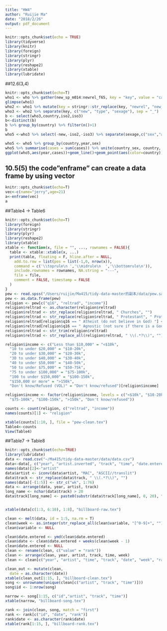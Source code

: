```yaml
---
title: "HW4"
author: "Ruijie Ma"
date: "2018/2/26"
output: pdf_document
---
```


```r
knitr::opts_chunk$set(echo = TRUE)
library(tidyverse)
library(knitr)
library(foreign)
library(stringr)
library(plyr)
library(reshape2)
library(xtable)
library(lubridate)
```
##12.6(3,4)
```r
knitr::opts_chunk$set(echo=T)
who1 <- who %>% gather(new_sp_m014:newrel_f65, key = "key", value = "cases", na.rm = TRUE)
glimpse(who1)
who2 <- who1 %>% mutate(key = stringr::str_replace(key, "newrel", "new_rel"))
who3 <- who2 %>% separate(key, c("new", "type", "sexage"), sep = "_")
b <- select(who3,country,iso2,iso3)
b<-distinct(b)
b %>% group_by(country) %>% filter(n()>1)
b
who5 <-who3 %>% select(-new,-iso2,-iso3) %>% separate(sexage,c("sex","age"),sep=1,)

who5 <- who5 %>% group_by(country,year,sex)
who5 %>% summarise(cases = sum(cases)) %>% unite(country_sex, country, sex, remove = FALSE)
ggplot(who5,aes(year,cases))+geom_line()+geom_point(aes(color=country))
```
## 10.5(5) the code"enframe" can create a data frame by using vector
```r
knitr::opts_chunk$set(echo=T)
vec<-c(name="jerry",age=21)
a<-enframe(vec)
a
```
##Table4 -> Table6
```r
knitr::opts_chunk$set(echo=T)
library(foreign)
library(stringr)
library(plyr)
library(reshape2)
library(xtable)
xtable <- function(x, file = "", ..., rownames = FALSE){
  table <- xtable::xtable(x, ...)
  print(table, floating = F, hline.after = NULL, 
    add.to.row = list(pos = list(-1,0, nrow(x)), 
    command = c('\\toprule\n ','\\midrule\n  ','\\bottomrule\n')),
    include.rownames = rownames, NA.string = "---",
    file = file, 
    comment = FALSE, timestamp = FALSE
  )
}
pew <- read.spss("/Users/ruijie/Ma415/tidy-data-master的副本/data/pew.sav")
pew <- as.data.frame(pew)
religion <- pew[c("q16", "reltrad", "income")]
religion$reltrad <- as.character(religion$reltrad)
religion$reltrad <- str_replace(religion$reltrad, " Churches", "")
religion$reltrad <- str_replace(religion$reltrad, " Protestant", " Prot")
religion$reltrad[religion$q16 == " Atheist (do not believe in God) "] <- "Atheist"
religion$reltrad[religion$q16 == " Agnostic (not sure if there is a God) "] <- "Agnostic"
religion$reltrad <- str_trim(religion$reltrad)
religion$reltrad <- str_replace_all(religion$reltrad, " \\(.*?\\)", "")

religion$income <- c("Less than $10,000" = "<$10k", 
  "10 to under $20,000" = "$10-20k", 
  "20 to under $30,000" = "$20-30k", 
  "30 to under $40,000" = "$30-40k", 
  "40 to under $50,000" = "$40-50k", 
  "50 to under $75,000" = "$50-75k",
  "75 to under $100,000" = "$75-100k", 
  "100 to under $150,000" = "$100-150k", 
  "$150,000 or more" = ">150k", 
  "Don't know/Refused (VOL)" = "Don't know/refused")[religion$income]

religion$income <- factor(religion$income, levels = c("<$10k", "$10-20k", "$20-30k", "$30-40k", "$40-50k", "$50-75k", 
  "$75-100k", "$100-150k", ">150k", "Don't know/refused"))

counts <- count(religion, c("reltrad", "income"))
names(counts)[1] <- "religion"

xtable(counts[1:10, ], file = "pew-clean.tex")
Table4<-counts
View(Table4)
```
##Table7 -> Table8
```r
knitr::opts_chunk$set(echo=TRUE)
library(lubridate)
data <- read.csv("~/Ma415/tidy-data-master/data/data.csv")
data<-data[, c("year", "artist.inverted", "track", "time", "date.entered", "x1st.week", "x2nd.week", "x3rd.week", "x4th.week", "x5th.week", "x6th.week", "x7th.week", "x8th.week", "x9th.week", "x10th.week", "x11th.week", "x12th.week", "x13th.week", "x14th.week", "x15th.week", "x16th.week", "x17th.week", "x18th.week", "x19th.week", "x20th.week", "x21st.week", "x22nd.week", "x23rd.week", "x24th.week", "x25th.week", "x26th.week", "x27th.week", "x28th.week", "x29th.week", "x30th.week", "x31st.week", "x32nd.week", "x33rd.week", "x34th.week", "x35th.week", "x36th.week", "x37th.week", "x38th.week", "x39th.week", "x40th.week", "x41st.week", "x42nd.week", "x43rd.week", "x44th.week", "x45th.week", "x46th.week", "x47th.week", "x48th.week", "x49th.week", "x50th.week", "x51st.week", "x52nd.week", "x53rd.week", "x54th.week", "x55th.week", "x56th.week", "x57th.week", "x58th.week", "x59th.week", "x60th.week", "x61st.week", "x62nd.week", "x63rd.week", "x64th.week", "x65th.week", "x66th.week", "x67th.week", "x68th.week", "x69th.week", "x70th.week", "x71st.week", "x72nd.week", "x73rd.week", "x74th.week", "x75th.week", "x76th.week")]
names(data)[2]<-"artist"
data$artist <- iconv(data$artist, "MAC", "ASCII//translit")
data$track <- str_replace(data$track, " \\(.*?\\)", "")
names(data)[-(1:5)] <- str_c("wk", 1:76)
data <- arrange(data, year, artist, track)
long_name <- nchar(data$track) > 20
data$track[long_name] <- paste0(substr(data$track[long_name], 0, 20), "...")


xtable(data[c(1:3, 6:10), 1:8], "billboard-raw.tex")

clean <- melt(data, id = 1:5, na.rm = T)
clean$week <- as.integer(str_replace_all(clean$variable, "[^0-9]+", ""))
clean$variable <- NULL

clean$date.entered <- ymd(clean$date.entered)
clean$date <- clean$date.entered + weeks(clean$week - 1)
clean$date.entered <- NULL
clean <- rename(clean, c("value" = "rank"))
clean <- arrange(clean, year, artist, track, time, week)
clean <- clean[c("year", "artist", "time", "track", "date", "week", "rank")]

clean_out <- mutate(clean, 
  date = as.character(date))
xtable(clean_out[1:15, ], "billboard-clean.tex")
song <- unrowname(unique(clean[c("artist", "track", "time")]))
song$id <- 1:nrow(song)

narrow <- song[1:15, c("id","artist", "track", "time")]
xtable(narrow, "billboard-song.tex")

rank <- join(clean, song, match = "first")
rank <- rank[c("id", "date", "rank")]
rank$date <- as.character(rank$date)
xtable(rank[1:15, ], "billboard-rank.tex")
```